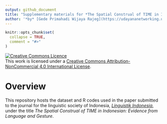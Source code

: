 ```yaml
---
output: github_document
title: "Supplementary materials for *The Spatial Construal of TIME in Indonesian: Evidence from Language and Gesture*"
author: '*by* [Gede Primahadi Wijaya Rajeg](https://udayananetworking.unud.ac.id/lecturer/880-gede-primahadi-wijaya-rajeg) <a itemprop="sameAs" content="https://orcid.org/0000-0002-2047-8621" href="https://orcid.org/0000-0002-2047-8621" target="orcid.widget" rel="noopener noreferrer" style="vertical-align:top;"><img src="https://orcid.org/sites/default/files/images/orcid_16x16.png" style="width:1em;margin-right:.5em;" alt="ORCID iD icon"></a>, [Poppy Siahaan](https://orient.phil-fak.uni-koeln.de/en/personen/wissenschaftliche-mitarbeiterinnen/dr-poppy-siahaan), [Alice Gaby](https://research.monash.edu/en/persons/alice-gaby) <a itemprop="sameAs" content="https://orcid.org/0000-0003-4637-5513" href="https://orcid.org/0000-0003-4637-5513" target="orcid.widget" rel="noopener noreferrer" style="vertical-align:top;"><img src="https://orcid.org/sites/default/files/images/orcid_16x16.png" style="width:1em;margin-right:.5em;" alt="ORCID iD icon"></a>'
---
```


<!-- README.md is generated from README.Rmd. Please edit that file -->

```r
knitr::opts_chunk$set(
  collapse = TRUE,
  comment = "#>"
)
```

<!-- badges: start -->

<a rel="license" href="http://creativecommons.org/licenses/by-nc/4.0/"><img alt="Creative Commons Licence" style="border-width:0" src="https://i.creativecommons.org/l/by-nc/4.0/88x31.png" /></a><br />This work is licensed under a <a rel="license" href="http://creativecommons.org/licenses/by-nc/4.0/">Creative Commons Attribution-NonCommercial 4.0 International License</a>.

<!-- badges: end -->

# Overview

This repository hosts the dataset and R codes used in the paper submitted to the journal for the linguistic society of Indonesia, [*Linguistik Indonesia*](http://ojs.linguistik-indonesia.org/index.php/linguistik_indonesia), under the title *The Spatial Construal of TIME in Indonesian: Evidence from Language and Gesture*.
